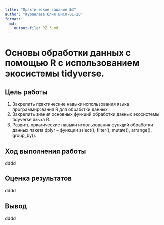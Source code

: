 ```yaml
---
title: "Практическое задание №3"
author: "Журавлева Юлия БИСО-01-20"
format: 
  md:
    output-file: PZ_3.md
---
```

# Основы обработки данных с помощью R с использованием экосистемы tidyverse.

## Цель работы

1. Закрепить практические навыки использования языка программирования R для обработки данных.
2. Закрепить знания основных функций обработки данных экосистемы tidyverse языка R.
3. Развить пркатические навыки использования функций обработки данных пакета dplyr – функции select(), filter(), mutate(), arrange(), group_by().

## Ход выполнения работы

dddd

## Оценка результатов

dddd

## Вывод

dddd